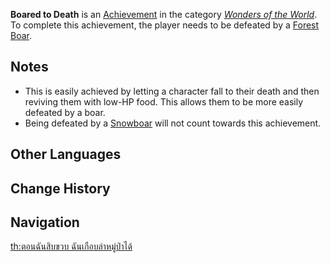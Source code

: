 {{Achievement Infobox
|title        = 
|id           = 81019
|order id     = 1019
|category     = Wonders of the World
|description  = Be defeated by a wild [[Forest Boar|boar]].
|requirements = 
|primogems    = 5
|tracking     = 
|hidden       = 1
|topic        = Forest Boar;Fallen Characters
|type         = Exploration
}}
'''Boared to Death''' is an [[Achievement]] in the category ''[[Wonders of the World]]''. To complete this achievement, the player needs to be defeated by a [[Forest Boar]].

==Notes==
*This is easily achieved by letting a character fall to their death and then reviving them with low-HP food. This allows them to be more easily defeated by a boar.
*Being defeated by a [[Snowboar]] will not count towards this achievement.
<!--
==Trivia==

==Video Guides==
{{EVT
|video1   = 
|caption1 = 
}}
-->
==Other Languages==
{{Other Languages
|en      = Boared to Death
|zhs     = 十岁差点打倒野猪
|zhs_rm  = Shísuì Chādiǎn Dǎdǎo Yězhū
|zht     = 十歲差點打倒野豬
|zht_rm  = Shísuì Chādiǎn Dǎdǎo Yězhū
|zh_tl   = Almost Beat a Boar at Ten Years Old
|ja      = 十歳にしてイノシシを倒すところだった
|ja_rm   = Jussai ni Shite Inoshishi wo Taosu Tokoro Datta
|ja_tl   = Almost Defeated a Boar at Ten Years Old
|ko      = 10살 때 멧돼지를 잡을뻔했지
|ko_rm   = 
|ko_tl   = 
|es      = A los diez, casi derroto un jabalí salvaje
|es_tl   = At 10, I almost defeated a wild boar
|fr      = Attention, sanglier !
|fr_tl   = Look Out, a Boar!
|ru      = В десять лет я почти одолел дикого кабана
|ru_tl   = 
|th      = ตอนฉันสิบขวบ ฉันเกือบล่าหมู่ป่าได้
|th_rm   = 
|th_tl   = 
|vi      = 10 tuổi đã suýt chút nữa đánh bại heo rừng
|vi_tl   = 
|de      = Mit 10 hab ich fast ein Wildschwein umgebracht
|de_tl   = I Almost Killed A Boar When I Was 10
|id      = Aku Hampir Mengalahkan Seekor Wild Boar Saat Berumur Sepuluh Tahun
|id_tl   = I Almost Beat A Wild Boar When I Was Ten Years Old
|pt      = Quando eu tinha 10 anos eu quase matei um javali
|pt_tl   = 
}}

==Change History==
{{Change History|1.0}}
<!--
==References==
{{Reflist}}
-->
==Navigation==
{{Achievement Navbox|Wonders of the World|Exploration}}
[[th:ตอนฉันสิบขวบ ฉันเกือบล่าหมู่ป่าได้]]